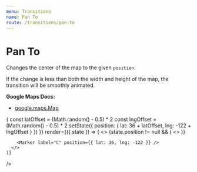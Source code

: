 ```yaml
---
menu: Transitions
name: Pan To
route: /transitions/pan-to
---
```



# Pan To

Changes the center of the map to the given `position`.

If the change is less than both the width and height of the map, the transition will be smoothly animated.

**Google Maps Docs:**

- [google.maps.Map](https://developers.google.com/maps/documentation/javascript/reference#Map)

<Playground>
  <TransitionExample
    zoom={8}
    center={{ lat: 36, lng: -122 }}
    initialState={{ position: null }}
    onAnimateClick={({ setState }) => {
      const latOffset = (Math.random() - 0.5) * 2
      const lngOffset = (Math.random() - 0.5) * 2
      setState({ position: { lat: 36 + latOffset, lng: -122 + lngOffset } })
    }}
    render={({ state }) => (
      <>
        {state.position != null && (
          <>
            <PanTo position={state.position} />
            <Marker label="P" position={state.position} />
          </>
        )}

        <Marker label="C" position={{ lat: 36, lng: -122 }} />
      </>
    )}

/>

</Playground>

<PropsTable of={PanTo} />
